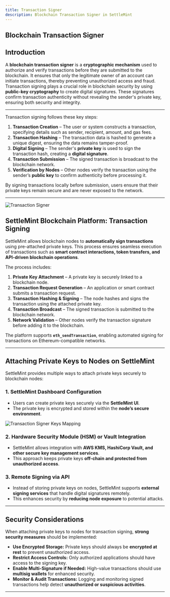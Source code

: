 ```yaml
---
title: Transaction Signer
description: Blockchain Transaction Signer in SettleMint
---
```



## Blockchain Transaction Signer  

## Introduction  

A **blockchain transaction signer** is a **cryptographic mechanism** used to authorize and verify transactions before they are submitted to the blockchain. It ensures that only the legitimate owner of an account can initiate transactions, thereby preventing unauthorized access and fraud.  
Transaction signing plays a crucial role in blockchain security by using **public-key cryptography** to create digital signatures. These signatures confirm transaction authenticity without revealing the sender's private key, ensuring both security and integrity.  

---

Transaction signing follows these key steps:  

1. **Transaction Creation** – The user or system constructs a transaction, specifying details such as sender, recipient, amount, and gas fees.  
2. **Transaction Hashing** – The transaction data is hashed to generate a unique digest, ensuring the data remains tamper-proof.  
3. **Digital Signing** – The sender's **private key** is used to sign the transaction hash, creating a **digital signature**.  
4. **Transaction Submission** – The signed transaction is broadcast to the blockchain network.  
5. **Verification by Nodes** – Other nodes verify the transaction using the sender’s **public key** to confirm authenticity before processing it.  

By signing transactions locally before submission, users ensure that their private keys remain secure and are never exposed to the network.  

---
![Transaction Signer](../../../img/building-with-settlemint/transaction-signer.png)

## SettleMint Blockchain Platform: Transaction Signing  

SettleMint allows blockchain nodes to **automatically sign transactions** using pre-attached private keys. This process ensures seamless execution of transactions such as **smart contract interactions, token transfers, and API-driven blockchain operations**.  

The process includes:  

1. **Private Key Attachment** – A private key is securely linked to a blockchain node.  
2. **Transaction Request Generation** – An application or smart contract submits a transaction request.  
3. **Transaction Hashing & Signing** – The node hashes and signs the transaction using the attached private key.  
4. **Transaction Broadcast** – The signed transaction is submitted to the blockchain network.  
5. **Network Validation** – Other nodes verify the transaction signature before adding it to the blockchain.  

The platform supports **`eth_sendTransaction`**, enabling automated signing for transactions on Ethereum-compatible networks.  

---

## Attaching Private Keys to Nodes on SettleMint  

SettleMint provides multiple ways to attach private keys securely to blockchain nodes:  

### **1. SettleMint Dashboard Configuration**  
- Users can create private keys securely via the **SettleMint UI**.  
- The private key is encrypted and stored within the **node’s secure environment**.  

![Transaction Signer Keys Mapping](../../../img/building-with-settlemint/signer-key-mapping.png)

### **2.  Hardware Security Module (HSM) or Vault Integration**  
- SettleMint allows integration with **AWS KMS, HashiCorp Vault, and other secure key management services**.  
- This approach keeps private keys **off-chain and protected from unauthorized access**.  

### **3. Remote Signing via API**  
- Instead of storing private keys on nodes, SettleMint supports **external signing services** that handle digital signatures remotely.  
- This enhances security by **reducing node exposure** to potential attacks.  

---

## Security Considerations  

When attaching private keys to nodes for transaction signing, **strong security measures** should be implemented:  

- **Use Encrypted Storage:** Private keys should always be **encrypted at rest** to prevent unauthorized access.  
- **Restrict Access Controls:** Only authorized applications should have access to the signing key.  
- **Enable Multi-Signature if Needed:** High-value transactions should use **multisig wallets** for enhanced security.  
- **Monitor & Audit Transactions:** Logging and monitoring signed transactions help detect **unauthorized or suspicious activities**.  

---
